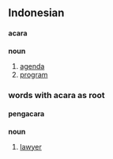 ==Indonesian==

====acara====
'''noun'''

# [[agenda]]
# [[program]]


===words with '''acara''' as root===
====pengacara====
'''noun'''

# [[lawyer]]